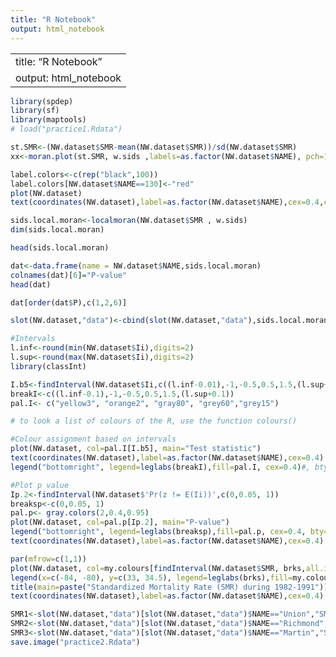 ```yaml
---
title: "R Notebook"
output: html_notebook
---
```


---
title: "R Notebook"
output: html_notebook
---

```r
library(spdep)
library(sf)
library(maptools)
# load("practice1.Rdata")
```

```r
st.SMR<-(NW.dataset$SMR-mean(NW.dataset$SMR))/sd(NW.dataset$SMR)
xx<-moran.plot(st.SMR, w.sids ,labels=as.factor(NW.dataset$NAME), pch=19, main="Moran Plot")
```

```r
label.colors<-c(rep("black",100))
label.colors[NW.dataset$NAME==130]<-"red"
plot(NW.dataset)
text(coordinates(NW.dataset),label=as.factor(NW.dataset$NAME),cex=0.4,col=label.colors)
```

```r
sids.local.moran<-localmoran(NW.dataset$SMR , w.sids)
dim(sids.local.moran)

head(sids.local.moran)
```

```r
dat<-data.frame(name = NW.dataset$NAME,sids.local.moran)
colnames(dat)[6]="P-value"
head(dat)
```

```r
dat[order(dat$P),c(1,2,6)]
```

```r
slot(NW.dataset,"data")<-cbind(slot(NW.dataset,"data"),sids.local.moran)

```

```r
#Intervals
l.inf<-round(min(NW.dataset$Ii),digits=2)
l.sup<-round(max(NW.dataset$Ii),digits=2)
library(classInt)

I.b5<-findInterval(NW.dataset$Ii,c((l.inf-0.01),-1,-0.5,0.5,1.5,(l.sup+0.01)))
breakI<-c((l.inf-0.1),-1,-0.5,0.5,1.5,(l.sup+0.1))
pal.I<- c("yellow3", "orange2", "gray80", "grey60","grey15")

# to look a list of colours of the R, use the function colours()

#Colour assignment based on intervals
plot(NW.dataset, col=pal.I[I.b5], main="Test statistic")
text(coordinates(NW.dataset),label=as.factor(NW.dataset$NAME),cex=0.4)
legend("bottomright", legend=leglabs(breakI),fill=pal.I, cex=0.4)#, bty="n")
```

```r
#Plot p value
Ip.2<-findInterval(NW.dataset$'Pr(z != E(Ii))',c(0,0.05, 1))
breaksp<-c(0,0.05, 1)
pal.p<- gray.colors(2,0.4,0.95)
plot(NW.dataset, col=pal.p[Ip.2], main="P-value")
legend("bottomright", legend=leglabs(breaksp),fill=pal.p, cex=0.4, bty="n")
text(coordinates(NW.dataset),label=as.factor(NW.dataset$NAME),cex=0.4)
```

```r
par(mfrow=c(1,1))
plot(NW.dataset, col=my.colours[findInterval(NW.dataset$SMR, brks,all.inside=TRUE)])
legend(x=c(-84, -80), y=c(33, 34.5), legend=leglabs(brks),fill=my.colours, bty="n",cex=0.4)
title(main=paste("Standardized Mortality Rate (SMR) during 1982-1991"))
text(coordinates(NW.dataset),label=as.factor(NW.dataset$NAME),cex=0.4)
```

```r
SMR1<-slot(NW.dataset,"data")[slot(NW.dataset,"data")$NAME=="Union","SMR"]
SMR2<-slot(NW.dataset,"data")[slot(NW.dataset,"data")$NAME=="Richmond","SMR"]
SMR3<-slot(NW.dataset,"data")[slot(NW.dataset,"data")$NAME=="Martin","SMR"]
save.image("practice2.Rdata")
```




